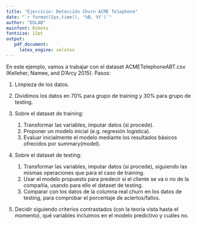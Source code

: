 ```yaml
---
title: "Ejercicio: Detección Churn ACME Telephone"
date: "`r format(Sys.time(), '%B, %Y')`"
author: "DSLAB"
mainfont: Roboto
fontsize: 12pt
output:
   pdf_document:
     latex_engine: xelatex
---
```


En este ejemplo, vamos a trabajar con el dataset ACMETelephoneABT.csv (Kelleher,
Namee, and D’Arcy 2015).
Pasos:

1. Limpieza de los datos.

2. Dividimos los datos en 70% para grupo de training y 30% para grupo de testing.

3. Sobre el dataset de training:
    1. Transformar las variables, imputar datos (si procede).
    2. Proponer un modelo inicial (e.g. regresión logística).
    3. Evaluar inicialmente el modelo mediante los resultados básicos ofrecidos por summary(model).

4. Sobre el dataset de testing:
    1. Transformar las variables, imputar datos (si procede), siguiendo las mismas operaciones que para el caso de training.
    2. Usar el modelo propuesto para predecir si el cliente se va o no de la compañía, usando para ello el dataset de testing.
    3. Comparar con los datos de la columna real churn en los datos de testing, para comprobar el porcentaje de aciertos/fallos.

5. Decidir siguiendo criterios contrastados (con la teoría vista hasta el momento),
qué variables incluimos en el modelo predictivo y cuáles no.

